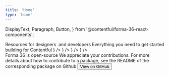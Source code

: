```yaml
---
title: 'Home'
type: 'home'
---
```


  DisplayText,
  Paragraph,
  Button,
} from '@contentful/forma-36-react-components';



<Masthead
  title="Tools and guidance for digital teams"
  description="Forma 36 is an open-source design system by Contentful  created with the intent to reduce the overhead of creating UI  by providing tools and guidance for digital teams."
  hasLogo
/>

<Section>
  <DisplayText>Resources for designers  and developers</DisplayText>
  <Paragraph
    style={{ fontSize: tokens.fontSizeL, marginBottom: tokens.spacing3Xl }}
  >
    Everything you need to get started building for Contentful
  </Paragraph>
  <Resources>
    <Resource
      title="Create prototypes faster"
      description="Get started creating UI design using the Forma 36 UI kit"
      linkText="Get UI kit"
      linkHref="https://sketch.cloud/s/dDdL3"
      imageNode={<img src={uiKitImg} alt="Illustration for Sketch UI kit" />}
    />
    <Resource
      title="Get started with our React components"
      description="Build your application or extension using the Forma 36 React component library"
      linkText="View in Storybook"
      linkHref="https://f36.contentful.com/storybook"
      imageNode={
        <img
          src={componentsImg}
          alt="Illustration for React component library"
        />
      }
    />
    <Resource
      title="Get the tokens"
      description="Design tokens for Forma 36 available as JSON, CSS, and SCSS"
      linkText="Get the tokens"
      linkHref="https://github.com/contentful/forma-36/tree/master/packages/forma-36-tokens"
      imageNode={<img src={tokensImg} alt="Illustration for design tokens" />}
    />
    <Resource
      title="Forma 36 FCSS"
      description="CSS utlity classes for spacing, colors, and more"
      linkText="Get FCSS"
      linkHref="https://github.com/contentful/forma-36/tree/master/packages/forma-36-fcss"
      imageNode={
        <img src={fcssImg} alt="Illustration for CSS utility classes" />
      }
    />
  </Resources>
</Section>

<Section isSecondary>
  <DisplayText>Forma 36 is open-source</DisplayText>
  <Paragraph
    style={{
      fontSize: tokens.fontSizeL,
      maxWidth: '28rem',
      marginLeft: 'auto',
      marginRight: 'auto',
    }}
  >
    We appreciate your contributions. For more details about how to contribute
    to a package, see the README of the corresponding package on Github
  </Paragraph>
  <Button
    href="https://github.com/contentful/forma-36"
    target="_blank"
    rel="noopener"
  >
    View on GitHub
  </Button>
</Section>
